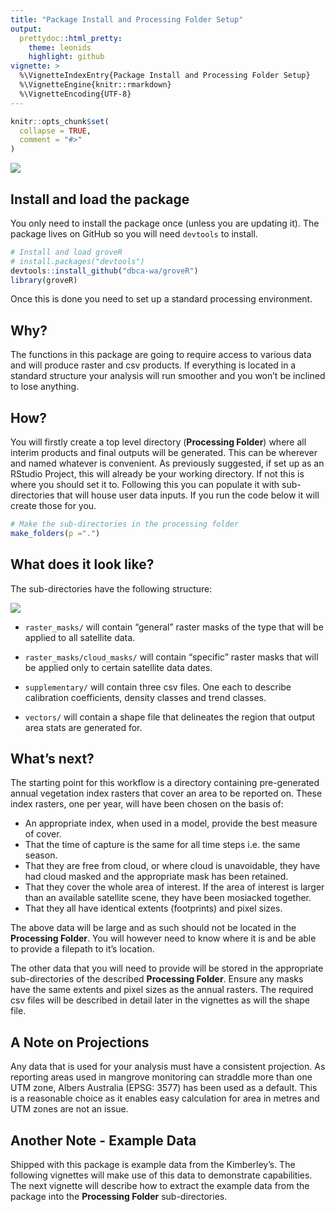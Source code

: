 ```yaml
---
title: "Package Install and Processing Folder Setup"
output: 
  prettydoc::html_pretty:
    theme: leonids
    highlight: github
vignette: >
  %\VignetteIndexEntry{Package Install and Processing Folder Setup}
  %\VignetteEngine{knitr::rmarkdown}
  %\VignetteEncoding{UTF-8}
---
```


```r
knitr::opts_chunk$set(
  collapse = TRUE,
  comment = "#>"
)
```

![](plots/tree_logo_small.png)

## Install and load the package
You only need to install the package once (unless you are updating it). The 
package lives on GitHub so you will need `devtools` to install.

```r
# Install and load groveR
# install.packages("devtools")
devtools::install_github("dbca-wa/groveR")
library(groveR)
```

Once this is done you need to set up a standard processing environment.


## Why?
The functions in this package are going to require access to various data and 
will produce raster and csv products. If everything is located in a standard 
structure your analysis will run smoother and you won't be inclined to lose 
anything.

## How?
You will firstly create a top level directory (**Processing Folder**) where all 
interim products and final outputs will be generated. This can be wherever and 
named whatever is convenient. As previously suggested, if set up as an RStudio 
Project, this will already be your working directory. If not this is where you 
should set it to. Following this you can populate it with sub-directories that 
will house user data inputs. If you run the code below it will create those for 
you.

```r
# Make the sub-directories in the processing folder
make_folders(p =".")
```


## What does it look like?
The sub-directories have the following structure:

![](plots/fstruct.png)

* `raster_masks/` will contain "general" raster masks of the type that will be 
applied to all satellite data.

* `raster_masks/cloud_masks/` will contain "specific" raster masks that will be 
applied only to certain satellite data dates.

* `supplementary/` will contain three csv files. One each to describe calibration 
coefficients, density classes and trend classes.

* `vectors/` will contain a shape file that delineates the region that output area 
stats are generated for.


## What's next?

The starting point for this workflow is a directory containing pre-generated 
annual vegetation index rasters that cover an area to be reported on. These index 
rasters, one per year, will have been chosen on the basis of:

* An appropriate index, when used in a model, provide the best measure of cover.
* That the time of capture is the same for all time steps i.e. the same season.
* That they are free from cloud, or where cloud is unavoidable, they have had cloud 
masked and the appropriate mask has been retained.
* That they cover the whole area of interest. If the area of interest is larger 
than an available satellite scene, they have been mosiacked together.
* That they all have identical extents (footprints) and pixel sizes.

The above data will be large and as such should not be located in the 
**Processing Folder**. You will however need to know where it is and be able to 
provide a filepath to it's location.

The other data that you will need to provide will be stored in the appropriate 
sub-directories of the described **Processing Folder**. Ensure any masks have 
the same extents and pixel sizes as the annual rasters. The required csv files 
will be described in detail later in the vignettes as will the shape file.

## A Note on Projections
Any data that is used for your analysis must have a consistent projection. As 
reporting areas used in mangrove monitoring can straddle more than one UTM zone, 
Albers Australia (EPSG: 3577) has been used as a default. This is a reasonable 
choice as it enables easy calculation for area in metres and UTM zones are not 
an issue.

## Another Note - Example Data
Shipped with this package is example data from the Kimberley's. The following 
vignettes will make use of this data to demonstrate capabilities. The next 
vignette will describe how to extract the example data from the package into the 
**Processing Folder** sub-directories.


